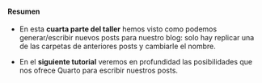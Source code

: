 ::: {.callout-tip collapse="true" appearance="default" icon="false"}
#### Resumen

- En esta **cuarta parte del taller** hemos visto como podemos generar/escribir nuevos posts para nuestro blog: solo hay replicar una de las carpetas de anteriores posts y cambiarle el nombre.

- En el **siguiente tutorial** veremos en profundidad las posibilidades que nos ofrece Quarto para escribir nuestros posts.

:::